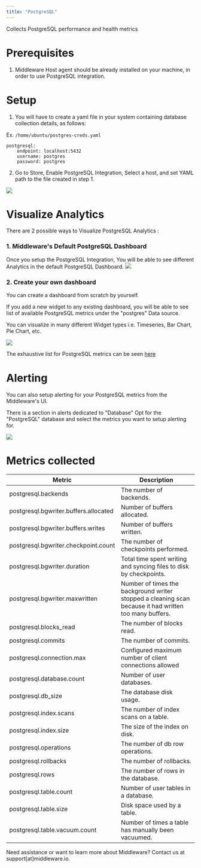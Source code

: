 ```yaml
---
title: "PostgreSQL"
---
```


Collects PostgreSQL performance and health metrics

# Prerequisites

1.  Middleware Host agent should be already installed on your machine, in order to use PostgreSQL integration.

# Setup

1. You will have to create a yaml file in your system containing database collection details, as follows:

Ex. `/home/ubuntu/postgres-creds.yaml`
```
postgresql:
    endpoint: localhost:5432
    username: postgres
    password: postgres
```
2. Go to Store, Enable PostgreSQL Integration, Select a host, and set YAML path to the file created in step 1.
<img src="/images/integration/pgdb-store.png" />

# Visualize Analytics

There are 2 possible ways to Visualize PostgreSQL Analytics :

### 1. Middleware's Default PostgreSQL Dashboard
Once you setup the PostgreSQL Integration, You will be able to see different Analytics in the default PostgreSQL Dashboard.
<img src="/images/integration/postgres-dashboard.png" />

### 2. Create your own dashboard
<p>You can create a dashboard from scratch by yourself.</p>
<p>If you add a new widget to any existing dashboard, you will be able to see list of available PostgreSQL metrics under the "postgres" Data source.</p>
<p>You can visualize in many different Widget types i.e. Timeseries, Bar Chart, Pie Chart, etc.</p>

<img src="/images/integration/postgres-custom-graphs.png" />

The exhaustive list for PostgreSQL metrics can be seen [here](#metrics-collected)

# Alerting

You can also setup alerting for your PostgreSQL metrics from the Middleware's UI.

There is a section in alerts dedicated to "Database"
Opt for the "PostgreSQL" database and select the metrics you want to setup alerting for.

<img src="/images/integration/postgresql-alerts.png" />

# Metrics collected

| Metric | Description |
|--------|-------------|
| postgresql.backends | The number of backends.
| postgresql.bgwriter.buffers.allocated | Number of buffers allocated.
| postgresql.bgwriter.buffers.writes | Number of buffers written.
| postgresql.bgwriter.checkpoint.count | The number of checkpoints performed.
| postgresql.bgwriter.duration | Total time spent writing and syncing files to disk by checkpoints.
| postgresql.bgwriter.maxwritten | Number of times the background writer stopped a cleaning scan because it had written too many buffers.
| postgresql.blocks_read | The number of blocks read.
| postgresql.commits | The number of commits.
| postgresql.connection.max | Configured maximum number of client connections allowed
| postgresql.database.count | Number of user databases.
| postgresql.db_size | The database disk usage.
| postgresql.index.scans | The number of index scans on a table.
| postgresql.index.size | The size of the index on disk.
| postgresql.operations | The number of db row operations.
| postgresql.rollbacks | The number of rollbacks.
| postgresql.rows | The number of rows in the database.
| postgresql.table.count | Number of user tables in a database.
| postgresql.table.size | Disk space used by a table.
| postgresql.table.vacuum.count | Number of times a table has manually been vacuumed.

<Note> Need assistance or want to learn more about Middleware? Contact us at support[at]middleware.io. </Note>